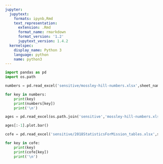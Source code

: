 ```yaml
---
jupyter:
  jupytext:
    formats: ipynb,Rmd
    text_representation:
      extension: .Rmd
      format_name: rmarkdown
      format_version: '1.2'
      jupytext_version: 1.4.2
  kernelspec:
    display_name: Python 3
    language: python
    name: python3
---
```


```python
import pandas as pd
import os.path
```

```python
numbers = pd.read_excel('sensitive/mossley-hill-numbers.xlsx',sheet_name=None)
```

```python
for key in numbers:
    print(key)
    print(numbers[key])
    print('\n')
```

```python
ages = pd.read_excel(os.path.join('sensitive','mossley-hill-numbers.xlsx'), sheet_name='Regulars', index_col=1)
```

```python
ages[:-1].plot.bar()
```

```python
cofe = pd.read_excel('sensitive/2018StatisticsForMission_tables.xlsx',sheet_name=None)
```

```python
for key in cofe:
    print(key)
    print(cofe[key])
    print('\n')
```
